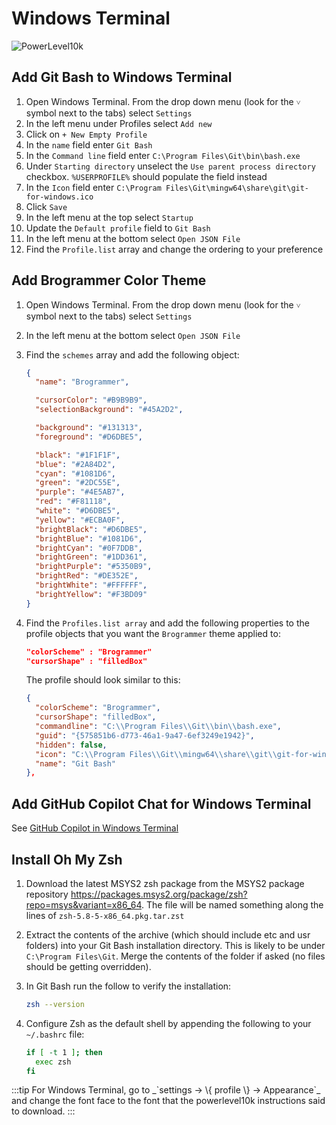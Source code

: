 
# Windows Terminal

![PowerLevel10k](./assets/powerlevel-10k.png)

## Add Git Bash to Windows Terminal

1. Open Windows Terminal. From the drop down menu (look for the `˅` symbol next to the tabs) select `Settings`
2. In the left menu under Profiles select `Add new`
3. Click on `+ New Empty Profile`
4. In the `name` field enter `Git Bash`
5. In the `Command line` field enter `C:\Program Files\Git\bin\bash.exe`
6. Under `Starting directory` unselect the `Use parent process directory` checkbox. `%USERPROFILE%` should populate the field instead
7. In the `Icon` field enter `C:\Program Files\Git\mingw64\share\git\git-for-windows.ico`
8. Click `Save`
9. In the left menu at the top select `Startup`
10. Update the `Default profile` field to `Git Bash`
11. In the left menu at the bottom select `Open JSON File`
12. Find the `Profile.list` array and change the ordering to your preference

## Add Brogrammer Color Theme

1. Open Windows Terminal. From the drop down menu (look for the `˅` symbol next to the tabs) select `Settings`
2. In the left menu at the bottom select `Open JSON File`
3. Find the `schemes` array and add the following object:

   ```json
   {
     "name": "Brogrammer",

     "cursorColor": "#B9B9B9",
     "selectionBackground": "#45A2D2",

     "background": "#131313",
     "foreground": "#D6DBE5",

     "black": "#1F1F1F",
     "blue": "#2A84D2",
     "cyan": "#1081D6",
     "green": "#2DC55E",
     "purple": "#4E5AB7",
     "red": "#F81118",
     "white": "#D6DBE5",
     "yellow": "#ECBA0F",
     "brightBlack": "#D6DBE5",
     "brightBlue": "#1081D6",
     "brightCyan": "#0F7DDB",
     "brightGreen": "#1DD361",
     "brightPurple": "#5350B9",
     "brightRed": "#DE352E",
     "brightWhite": "#FFFFFF",
     "brightYellow": "#F3BD09"
   }
   ```

4. Find the `Profiles.list array` and add the following properties to the profile objects that you want the `Brogrammer` theme applied to:

   ```json
   "colorScheme" : "Brogrammer"
   "cursorShape" : "filledBox"
   ```

   The profile should look similar to this:

   ```json
   {
     "colorScheme": "Brogrammer",
     "cursorShape": "filledBox",
     "commandline": "C:\\Program Files\\Git\\bin\\bash.exe",
     "guid": "{575851b6-d773-46a1-9a47-6ef3249e1942}",
     "hidden": false,
     "icon": "C:\\Program Files\\Git\\mingw64\\share\\git\\git-for-windows.ico",
     "name": "Git Bash"
   },
   ```

## Add GitHub Copilot Chat for Windows Terminal

See [GitHub Copilot in Windows Terminal](https://docs.github.com/en/copilot/using-github-copilot/asking-github-copilot-questions-in-windows-terminal)

## Install Oh My Zsh

1. Download the latest MSYS2 zsh package from the MSYS2 package repository https://packages.msys2.org/package/zsh?repo=msys&variant=x86_64. The file will be named something along the lines of `zsh-5.8-5-x86_64.pkg.tar.zst`
2. Extract the contents of the archive (which should include etc and usr folders) into your Git Bash installation directory. This is likely to be under `C:\Program Files\Git`. Merge the contents of the folder if asked (no files should be getting overridden).
3. In Git Bash run the follow to verify the installation:

   ```bash
   zsh --version
   ```

4. Configure Zsh as the default shell by appending the following to your `~/.bashrc` file:

   ```bash
   if [ -t 1 ]; then
     exec zsh
   fi
   ```

<TerminalTabCompletion />
<TerminalPowerlevel10kGuide />
:::tip
For Windows Terminal, go to _`settings -> \{ profile \} -> Appearance`_ and change the font face to the font that the powerlevel10k instructions said to download.
:::
<TerminalPowerlevel10kConfig />
